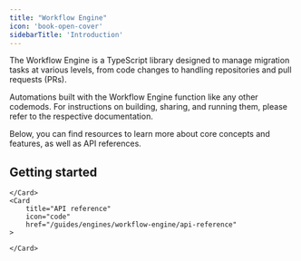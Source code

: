```yaml
---
title: "Workflow Engine"
icon: 'book-open-cover'
sidebarTitle: 'Introduction'
---
```


The Workflow Engine is a TypeScript library designed to manage migration tasks at various levels, from code changes to handling repositories and pull requests (PRs). 

Automations built with the Workflow Engine function like any other codemods. For instructions on building, sharing, and running them, please refer to the respective documentation. 

Below, you can find resources to learn more about core concepts and features, as well as API references.

## Getting started

<CardGroup>
	<Card
		title="Core concepts"
		icon="book"
		href="/guides/engines/workflow-engine/core-concepts"
	>
		
	</Card>
	<Card
		title="API reference"
		icon="code"
		href="/guides/engines/workflow-engine/api-reference"
	>
		
	</Card>
</CardGroup>